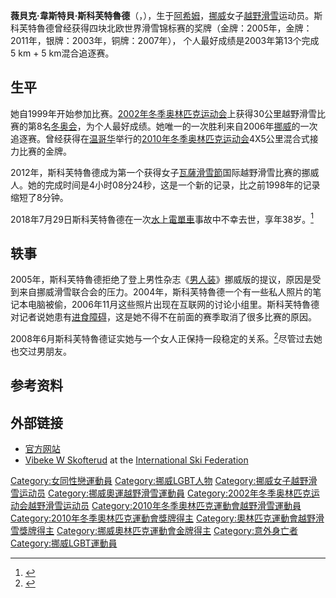 {{NoteTA
|1=zh-cn:男人装; zh-tw:男人幫
}}
{{Infobox sportsperson
| name           =薇貝克·斯科芙特魯德<br>Vibeke Skofterud
| image          =Vibeke Skofterud 2015-05-21 001 (cropped).jpg
| imagesize      = 200px
| caption        =
| nationality    ={{NOR}}
| birth_date     = {{birth date|1980|4|20}}
| birth_place    = {{NOR}}[[阿希姆_(挪威)|阿希姆]]
| death_date     = {{death date and age|2018|7|29|1980|4|20}}
| death_place    = {{NOR}}[[阿倫達爾|阿倫達爾]]
| height         = 165 cm
| weight         = 62 kg
| website        = [http://www.vibekeskofterud.no vibekeskofterud.no]
| sport          = [[越野滑雪|越野滑雪]]
| coach    = Steinar Mundal
| medaltemplates ={{MedalSport | 女子[[越野滑雪|越野滑雪]]}}
{{MedalCountry |  {{NOR}} }}
{{MedalCompetition|[[奥林匹克运动会|奥林匹克运动会]]}}
{{MedalGold | [[2010年冬季奥林匹克运动会|2010年温哥华]] | [[2010年冬季奥林匹克运动会越野滑雪比赛|4X5公里混合式接力]]}}
{{MedalWorldChampionships}}
{{MedalGold | 2005年 | 4X5公里混合式接力}}
{{MedalGold | 2011年 | 4X5公里混合式接力}}
{{MedalSilver | 2003年 | 4X5公里混合式接力}}
{{MedalBronze | 2007年 | 4X5公里混合式接力}}
}}

'''薇貝克·韋斯特貝·斯科芙特魯德'''（{{lang-no|Vibeke Westbye Skofterud}}，{{bd|1980年|4月20日|2018年|7月29日|catIdx=S}}），生于[[阿希姆_(挪威)|阿希姆]]，[[挪威|挪威]]女子[[越野滑雪|越野滑雪]]运动员。斯科芙特魯德曾经获得四块北欧世界滑雪锦标赛的奖牌（金牌：2005年，金牌：2011年，银牌：2003年，铜牌：2007年）， 个人最好成绩是2003年第13个完成5 km + 5 km混合追逐赛。

== 生平 ==
她自1999年开始参加比赛。[[2002年冬季奥林匹克运动会|2002年冬季奥林匹克运动会]]上获得30公里越野滑雪比赛的第8名[[冬奥会|冬奥会]]，为个人最好成绩。她唯一的一次胜利来自2006年[[挪威|挪威]]的一次追逐赛。曾经获得在[[温哥华|温哥华]]举行的[[2010年冬季奥林匹克运动会|2010年冬季奥林匹克运动会]]4X5公里混合式接力比赛的金牌。

2012年，斯科芙特魯德成为第一个获得女子[[瓦薩滑雪節|瓦薩滑雪節]]国际越野滑雪比赛的挪威人。她的完成时间是4小时08分24秒，这是一个新的记录，比之前1998年的记录缩短了8分钟。

2018年7月29日斯科芙特魯德在一次[[水上電單車|水上電單車]]事故中不幸去世，享年38岁。<ref>{{Cite news|url=https://www.nrk.no/sport/skofterud-omkommet-i-vannscooterulykke-1.14144888|title=Skofterud omkommet i vannscooterulykke|last=Brodahl|first=Viljam|work=NRK|access-date=2018-07-29|language=nb|archive-date=2019-09-12|archive-url=https://web.archive.org/web/20190912162612/https://www.nrk.no/sport/skofterud-omkommet-i-vannskuterulykke-1.14144888|dead-url=no}}</ref>

== 轶事 ==
2005年，斯科芙特魯德拒绝了登上男性杂志《[[男人装|男人装]]》挪威版的提议，原因是受到来自挪威滑雪联合会的压力。2004年，斯科芙特魯德一个有一些私人照片的笔记本电脑被偷，2006年11月这些照片出现在互联网的讨论小组里。斯科芙特魯德对记者说她患有[[进食障碍|进食障碍]]，这是她不得不在前面的赛季取消了很多比赛的原因。

2008年6月斯科芙特魯德证实她与一个女人正保持一段稳定的关系。<ref name=relationship>{{Cite web |url=http://www.vg.no/rampelys/artikkel.php?artid=500629 |title=Skofterud står frem |accessdate=2013-08-15 |archive-date=2012-04-02 |archive-url=https://web.archive.org/web/20120402052107/http://www.vg.no/rampelys/artikkel.php?artid=500629 |dead-url=no }}</ref>尽管过去她也交过男朋友。

== 参考资料 ==
{{reflist}}

== 外部链接 ==
* [https://web.archive.org/web/20180810145129/http://www.vibekeskofterud.no/ 官方网站] {{no icon}}
* [https://web.archive.org/web/20140103230507/http://www.fis-ski.com/uk/604/613.html?sector=CC&competitorid=56979&type=result Vibeke W Skofterud] at the [[International_Ski_Federation|International Ski Federation]]

{{奥林匹克运动会越野滑雪比赛女子4×5公里接力冠军}}
{{Authority control}}
{{DEFAULTSORT:Skofterud, Vibeke}}
[[Category:女同性戀運動員|Category:女同性戀運動員]]
[[Category:挪威LGBT人物|Category:挪威LGBT人物]]
[[Category:挪威女子越野滑雪运动员|Category:挪威女子越野滑雪运动员]]
[[Category:挪威奧運越野滑雪運動員|Category:挪威奧運越野滑雪運動員]]
[[Category:2002年冬季奥林匹克运动会越野滑雪运动员|Category:2002年冬季奥林匹克运动会越野滑雪运动员]]
[[Category:2010年冬季奧林匹克運動會越野滑雪運動員|Category:2010年冬季奧林匹克運動會越野滑雪運動員]]
[[Category:2010年冬季奧林匹克運動會獎牌得主|Category:2010年冬季奧林匹克運動會獎牌得主]]
[[Category:奧林匹克運動會越野滑雪獎牌得主|Category:奧林匹克運動會越野滑雪獎牌得主]]
[[Category:挪威奧林匹克運動會金牌得主|Category:挪威奧林匹克運動會金牌得主]]
[[Category:意外身亡者|Category:意外身亡者]]
[[Category:挪威LGBT運動員|Category:挪威LGBT運動員]]